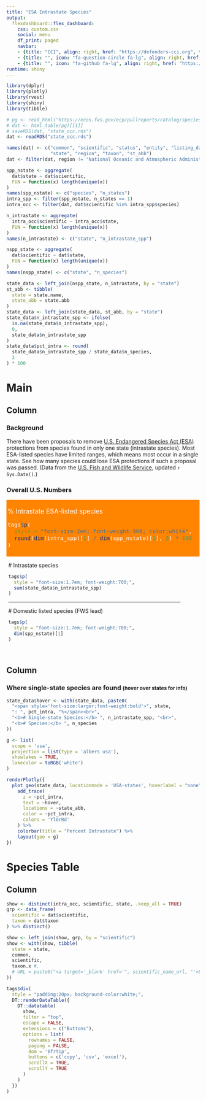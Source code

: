 ```yaml
---
title: "ESA Intrastate Species"
output:
  flexdashboard::flex_dashboard:
    css: custom.css
    social: menu
    df_print: paged
    navbar:
    - {title: "CCI", align: right, href: "https://defenders-cci.org", target: "_blank"}
    - {title: "", icon: "fa-question-circle fa-lg", align: right, href: "mailto:jmalcom@defenders.org?subject=ESA intrastate species"}
    - {title: "", icon: "fa-github fa-lg", align: right, href: "https://github.com/Defenders-ESC/", target: "_blank"}
runtime: shiny
---
```


```r
library(dplyr)
library(plotly)
library(rvest)
library(shiny)
library(tibble)

# pg <- read_html("https://ecos.fws.gov/ecp/pullreports/catalog/species/report/species/export?format=htmltable&distinct=true&columns=%2Fspecies%40cn%2Csn%2Cstatus%2Cdesc%2Clisting_date%3B%2Fspecies%2Frange_state%40name%3B%2Fspecies%2Ffws_region%40desc%3B%2Fspecies%2Ftaxonomy%40group%3B%2Fspecies%2Frange_state%40abbrev&sort=%2Fspecies%40sn%20asc&filter=%2Fspecies%40status%20in%20('Endangered'%2C'Threatened')&filter=%2Fspecies%40country%20!%3D%20'Foreign'")
# dat <- html_table(pg)[[1]]
# saveRDS(dat, "state_occ.rds")
dat <- readRDS("state_occ.rds")

names(dat) <- c("common", "scientific", "status", "entity", "listing_date", 
                "state", "region", "taxon", "st_abb")
dat <- filter(dat, region != "National Oceanic and Atmospheric Administration")

spp_nstate <- aggregate(
  dat$state ~ dat$scientific, 
  FUN = function(x) length(unique(x))
)
names(spp_nstate) <- c("species", "n_states")
intra_spp <- filter(spp_nstate, n_states == 1)
intra_occ <- filter(dat, dat$scientific %in% intra_spp$species)

n_intrastate <- aggregate(
  intra_occ$scientific ~ intra_occ$state, 
  FUN = function(x) length(unique(x))
)
names(n_intrastate) <- c("state", "n_intrastate_spp")

nspp_state <- aggregate(
  dat$scientific ~ dat$state, 
  FUN = function(x) length(unique(x))
)
names(nspp_state) <- c("state", "n_species")

state_data <- left_join(nspp_state, n_intrastate, by = "state")
st_abb <- tibble(
  state = state.name,
  state_abb = state.abb
)
state_data <- left_join(state_data, st_abb, by = "state")
state_data$n_intrastate_spp <- ifelse(
  is.na(state_data$n_intrastate_spp),
  0,
  state_data$n_intrastate_spp
)
state_data$pct_intra <- round(
  state_data$n_intrastate_spp / state_data$n_species,
  3
) * 100
```

Main
=======================================================================

Column {data-width=200}
-----------------------------------------------------------------------

### Background

There have been proposals to remove [U.S. Endangered Species Act (ESA)](https://www.fws.gov/endangered/laws-policies/) protections from species 
found in only one state (intrastate species). Most ESA-listed species 
have limited ranges, which means most occur in a single state. See how many 
species could lose ESA protections if such a proposal was passed. 
(Data from the [U.S. Fish and Wildlife Service](https://ecos.fws.gov/ecp/report/ad-hoc-creator?catalogId=species&reportId=species&columns=%2Fspecies@cn,sn,status,desc,listing_date;%2Fspecies%2Frange_state@name;%2Fspecies%2Ffws_region@desc;%2Fspecies%2Ftaxonomy@group;%2Fspecies%2Frange_state@abbrev&sort=%2Fspecies@sn%20asc&filter=%2Fspecies@status%20in%20(%27Endangered%27,%27Threatened%27)&filter=%2Fspecies@country%20!%3D%20%27Foreign%27&distinct=true), updated `r Sys.Date()`.)

### Overall U.S. Numbers

<div style='padding:3px; margin-bottom: 12px; background-color:#FF8400; color:white; border-radius:2px; font-size: 1.2em'>
\% Intrastate ESA-listed species
```r
tags$p(
  style = "font-size:2em; font-weight:900; color:white",
  round(dim(intra_spp)[1] / dim(spp_nstate)[1], 3) * 100
)
```
</div>
<!-- <br> -->

<div style='padding-left:5px; padding-right:50px;'>
\# Intrastate species
```r
tags$p(
  style = "font-size:1.7em; font-weight:700;",
  sum(state_data$n_intrastate_spp)
)
```

<hr>

\# Domestic listed species (FWS lead) 
```r
tags$p(
  style = "font-size:1.7em; font-weight:700;",
  dim(spp_nstate)[1]
)
```
</div>

<br>


Column {data-width=800}
-----------------------------------------------------------------------

### Where single-state species are found <span style="font-size:small">(hover over states for info)</span>

```r
state_data$hover <- with(state_data, paste0(
  "<span style='font-size:larger;font-weight:bold'>", state, 
  ": ", pct_intra, "%</span><br>",
  "<b># Single-state Species:</b> ", n_intrastate_spp, "<br>",
  "<b># Species:</b> ", n_species
))

g <- list(
  scope = 'usa',
  projection = list(type = 'albers usa'),
  showlakes = TRUE,
  lakecolor = toRGB('white')
)

renderPlotly({
  plot_geo(state_data, locationmode = 'USA-states', hoverlabel = "none") %>%
    add_trace(
      z = ~pct_intra, 
      text = ~hover,
      locations = ~state_abb,
      color = ~pct_intra, 
      colors = 'YlOrRd'
    ) %>%
    colorbar(title = "Percent Intrastate") %>%
    layout(geo = g)
})
```


Species Table
=======================================================================

Column {data-width=1000}
-----------------------------------------------------------------------

```r
show <- distinct(intra_occ, scientific, state, .keep_all = TRUE)
grp <- data_frame(
  scientific = dat$scientific,
  taxon = dat$taxon
) %>% distinct()

show <- left_join(show, grp, by = "scientific")
show <- with(show, tibble(
  state = state, 
  common, 
  scientific, 
  taxon.x #,
  # URL = paste0("<a target='_blank' href='", scientific_name_url, "'>ECOS Link</a>")
))

tags$div(
  style = "padding:20px; background-color:white;",
  DT::renderDataTable({
    DT::datatable(
      show,
      filter = "top",
      escape = FALSE,
      extensions = c("Buttons"),
      options = list(
        rownames = FALSE,
        paging = FALSE,
        dom = 'Bfrtip',
        buttons = c('copy', 'csv', 'excel'),
        scrollX = TRUE,
        scrollY = TRUE
      )
    )
  })
)
```
